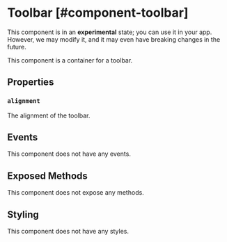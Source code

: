 
# Toolbar [#component-toolbar]

<Callout type="warning" emoji="📔">This component is in an **experimental** state; you can use it in your app. However, we may modify it, and it may even have breaking changes in the future.</Callout>

This component is a container for a toolbar.

## Properties

### `alignment`

The alignment of the toolbar.

## Events

This component does not have any events.

## Exposed Methods

This component does not expose any methods.

## Styling

This component does not have any styles.
